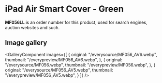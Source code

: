 
# iPad Air Smart Cover - Green

<Callout type='info' emoji='👉🏻'>**MF056LL** is an order number for this product, used for search engines, auction websites and such.</Callout>

## Image gallery

<GalleryComponent
    images={[
      {
        original: "/everysource/MF056_AV6.webp",
        thumbnail: "/everypreview/MF056_AV6.webp",
      },
      {
        original: "/everysource/MF056.webp",
        thumbnail: "/everypreview/MF056.webp",
      },
      {
        original: "/everysource/MF056_AV5.webp",
        thumbnail: "/everypreview/MF056_AV5.webp",
      }
    ]}
  />
